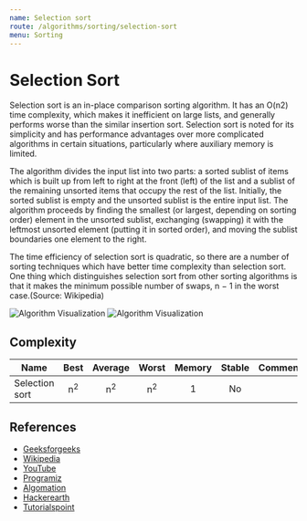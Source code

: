 ```yaml
---
name: Selection sort
route: /algorithms/sorting/selection-sort
menu: Sorting
---
```


# Selection Sort

Selection sort is an in-place comparison sorting algorithm. It has an O(n2) time
complexity, which makes it inefficient on large lists, and generally performs worse than
the similar insertion sort. Selection sort is noted for its simplicity and has performance
advantages over more complicated algorithms in certain situations, particularly where
auxiliary memory is limited.

The algorithm divides the input list into two parts: a sorted sublist of items which is
built up from left to right at the front (left) of the list and a sublist of the remaining
unsorted items that occupy the rest of the list. Initially, the sorted sublist is empty
and the unsorted sublist is the entire input list. The algorithm proceeds by finding the
smallest (or largest, depending on sorting order) element in the unsorted sublist,
exchanging (swapping) it with the leftmost unsorted element (putting it in sorted order),
and moving the sublist boundaries one element to the right.

The time efficiency of selection sort is quadratic, so there are a number of sorting
techniques which have better time complexity than selection sort. One thing which
distinguishes selection sort from other sorting algorithms is that it makes the minimum
possible number of swaps, n − 1 in the worst case.(Source: Wikipedia)

![Algorithm Visualization](https://upload.wikimedia.org/wikipedia/commons/b/b0/Selection_sort_animation.gif)
![Algorithm Visualization](https://upload.wikimedia.org/wikipedia/commons/9/94/Selection-Sort-Animation.gif)

## Complexity

| Name           |     Best      |    Average    |     Worst     | Memory | Stable | Comments |
| -------------- | :-----------: | :-----------: | :-----------: | :----: | :----: | :------- |
| Selection sort | n<sup>2</sup> | n<sup>2</sup> | n<sup>2</sup> |   1    |   No   |          |

## References

- [Geeksforgeeks](https://www.geeksforgeeks.org/selection-sort/)
- [Wikipedia](https://en.wikipedia.org/wiki/Selection_sort)
- [YouTube](https://www.youtube.com/watch?v=xWBP4lzkoyM&ab_channel=GeeksforGeeks)
- [Programiz](https://www.programiz.com/dsa/selection-sort)
- [Algomation](http://www.algomation.com/player?algorithm=58b44c490e406f04000c7137)
- [Hackerearth](https://www.hackerearth.com/practice/algorithms/sorting/selection-sort/tutorial/)
- [Tutorialspoint](https://www.tutorialspoint.com/data_structures_algorithms/selection_sort_algorithm.htm)
